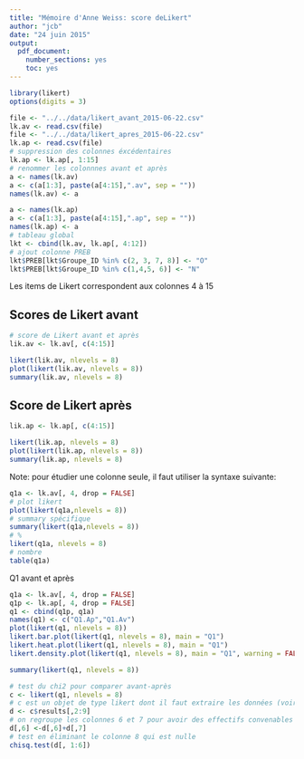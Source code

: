```yaml
---
title: "Mémoire d'Anne Weiss: score deLikert"
author: "jcb"
date: "24 juin 2015"
output:
  pdf_document:
    number_sections: yes
    toc: yes
---
```


```r
library(likert)
options(digits = 3)

file <- "../../data/likert_avant_2015-06-22.csv"
lk.av <- read.csv(file)
file <- "../../data/likert_apres_2015-06-22.csv"
lk.ap <- read.csv(file)
# suppression des colonnes éxcédentaires
lk.ap <- lk.ap[, 1:15]
# renommer les colonnnes avant et après
a <- names(lk.av)
a <- c(a[1:3], paste(a[4:15],".av", sep = ""))
names(lk.av) <- a

a <- names(lk.ap)
a <- c(a[1:3], paste(a[4:15],".ap", sep = ""))
names(lk.ap) <- a
# tableau global
lkt <- cbind(lk.av, lk.ap[, 4:12])
# ajout colonne PREB
lkt$PREB[lkt$Groupe_ID %in% c(2, 3, 7, 8)] <- "O"
lkt$PREB[lkt$Groupe_ID %in% c(1,4,5, 6)] <- "N"
```

Les items de Likert correspondent aux colonnes 4 à 15

Scores de Likert avant
-----------------------
```r
# score de Likert avant et après
lik.av <- lk.av[, c(4:15)]

likert(lik.av, nlevels = 8)
plot(likert(lik.av, nlevels = 8))
summary(lik.av, nlevels = 8)

```

Score de Likert après
---------------------
```r
lik.ap <- lk.ap[, c(4:15)]

likert(lik.ap, nlevels = 8)
plot(likert(lik.ap, nlevels = 8))
summary(lik.ap, nlevels = 8)

```


Note: pour étudier une colonne seule, il faut utiliser la syntaxe suivante:
```r
q1a <- lk.av[, 4, drop = FALSE]
# plot likert
plot(likert(q1a,nlevels = 8))
# summary spécifique
summary(likert(q1a,nlevels = 8))
# %
likert(q1a, nlevels = 8)
# nombre
table(q1a)

```

Q1 avant et après
```r
q1a <- lk.av[, 4, drop = FALSE]
q1p <- lk.ap[, 4, drop = FALSE]
q1 <- cbind(q1p, q1a)
names(q1) <- c("Q1.Ap","Q1.Av")
plot(likert(q1, nlevels = 8))
likert.bar.plot(likert(q1, nlevels = 8), main = "Q1")
likert.heat.plot(likert(q1, nlevels = 8), main = "Q1")
likert.density.plot(likert(q1, nlevels = 8), main = "Q1", warning = FALSE)

summary(likert(q1, nlevels = 8))

# test du chi2 pour comparer avant-après
c <- likert(q1, nlevels = 8)
# c est un objet de type likert dont il faut extraire les données (voir str(c))
d <- c$results[,2:9]
# on regroupe les colonnes 6 et 7 pour avoir des effectifs convenables
d[,6] <-d[,6]+d[,7]
# test en éliminant le colonne 8 qui est nulle
chisq.test(d[, 1:6])


```

